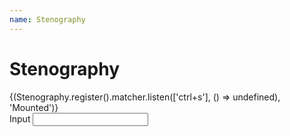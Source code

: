 ```yaml
---
name: Stenography
---
```



# Stenography

<Playground>
  {(Stenography.register().matcher.listen(['ctrl+s'], () => undefined), 'Mounted')}
  <div>
    Input
    <input></input>
  </div>
</Playground>
